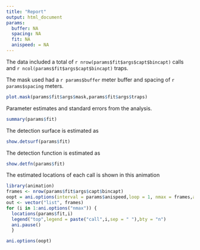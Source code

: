 ```yaml
---
title: "Report"
output: html_document
params:
  buffer: NA
  spacing: NA
  fit: NA
  anispeed: = NA
---
```


The data included a total of `r nrow(params$fit$args$capt$bincapt)` calls and `r ncol(params$fit$args$capt$bincapt)` traps.

The mask used had a `r params$buffer` meter buffer and spacing of `r params$spacing` meters.

```r
plot.mask(params$fit$args$mask,params$fit$args$traps)
```


Parameter estimates and standard errors from the analysis. 
```r
summary(params$fit)
```

The detection surface is estimated as

```r
show.detsurf(params$fit)
```

The detection function is estimated as 

```r
show.detfn(params$fit)
```

The estimated locations of each call is shown in this animation

```r
library(animation)
frames <- nrow(params$fit$args$capt$bincapt)
oopt = ani.options(interval = params$anispeed,loop = 1, nmax = frames,ani.width = 600,ani.height = 600)
out <- vector("list", frames)
for (i in 1:ani.options("nmax")) {
  locations(params$fit,i)
  legend("top",legend = paste("call",i,sep = " "),bty = "n")
  ani.pause()
  }

ani.options(oopt)

```